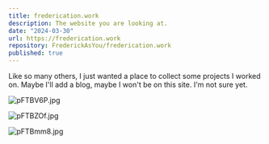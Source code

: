 ```yaml
---
title: frederication.work
description: The website you are looking at.
date: "2024-03-30"
url: https://frederication.work
repository: FrederickAsYou/frederication.work
published: true
---
```


Like so many others, I just wanted a place to collect some projects I worked on. Maybe I'll add a blog, maybe I won't be on this site. I'm not sure yet.

![pFTBV6P.jpg](https://s21.ax1x.com/2024/03/30/pFTBV6P.jpg)

![pFTBZOf.jpg](https://s21.ax1x.com/2024/03/30/pFTBZOf.jpg)

![pFTBmm8.jpg](https://s21.ax1x.com/2024/03/30/pFTBmm8.jpg)